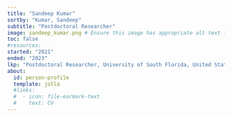 ```yaml
---
title: "Sandeep Kumar"
sortby: "Kumar, Sandeep"
subtitle: "Postdoctoral Researcher"
image: sandeep_kumar.png # Ensure this image has appropriate alt text if used directly in content
toc: false
#resources: 
started: "2021"
ended: "2023"
lkp: "Postdoctoral Researcher, University of South Florida, United States"
about:
  id: person-profile
  template: jolla
  #links:
  #  - icon: file-earmark-text
  #    text: CV
---
```


:::{#person-profile}
:::

<!---
## Biography
## Experience
## Education
-->
